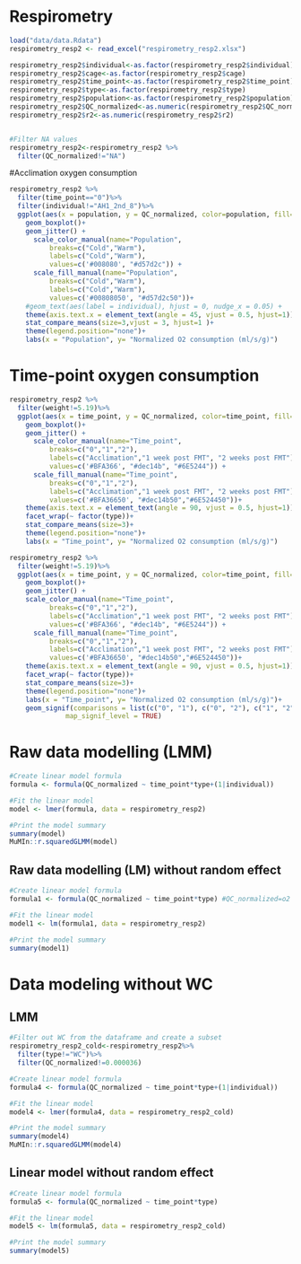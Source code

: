 # Respirometry

```r
load("data/data.Rdata")
respirometry_resp2 <- read_excel("respirometry_resp2.xlsx")
```

```r
respirometry_resp2$individual<-as.factor(respirometry_resp2$individual)
respirometry_resp2$cage<-as.factor(respirometry_resp2$cage)
respirometry_resp2$time_point<-as.factor(respirometry_resp2$time_point)
respirometry_resp2$type<-as.factor(respirometry_resp2$type)
respirometry_resp2$population<-as.factor(respirometry_resp2$population)
respirometry_resp2$QC_normalized<-as.numeric(respirometry_resp2$QC_normalized)
respirometry_resp2$r2<-as.numeric(respirometry_resp2$r2)


#Filter NA values
respirometry_resp2<-respirometry_resp2 %>%
  filter(QC_normalized!="NA")
```

#Acclimation oxygen consumption

```r
respirometry_resp2 %>%
  filter(time_point=="0")%>%
  filter(individual!="AH1_2nd_8")%>%
  ggplot(aes(x = population, y = QC_normalized, color=population, fill=population, alpha=0.2)) +
    geom_boxplot()+
    geom_jitter() +
      scale_color_manual(name="Population",
          breaks=c("Cold","Warm"),
          labels=c("Cold","Warm"),
          values=c('#008080', "#d57d2c")) +
      scale_fill_manual(name="Population",
          breaks=c("Cold","Warm"),
          labels=c("Cold","Warm"),
          values=c('#00808050', "#d57d2c50"))+
    #geom_text(aes(label = individual), hjust = 0, nudge_x = 0.05) +
    theme(axis.text.x = element_text(angle = 45, vjust = 0.5, hjust=1))+
    stat_compare_means(size=3,vjust = 3, hjust=1 )+
    theme(legend.position="none")+
    labs(x = "Population", y= "Normalized O2 consumption (ml/s/g)")
```

# Time-point oxygen consumption

```r
respirometry_resp2 %>%
  filter(weight!=5.19)%>%
  ggplot(aes(x = time_point, y = QC_normalized, color=time_point, fill=time_point, alpha=0.2)) +
    geom_boxplot()+
    geom_jitter() +
      scale_color_manual(name="Time_point",
          breaks=c("0","1","2"),
          labels=c("Acclimation","1 week post FMT", "2 weeks post FMT"),
          values=c('#BFA366', "#dec14b", "#6E5244")) +
      scale_fill_manual(name="Time_point",
          breaks=c("0","1","2"),
          labels=c("Acclimation","1 week post FMT", "2 weeks post FMT"),
          values=c('#BFA36650', "#dec14b50","#6E524450"))+
    theme(axis.text.x = element_text(angle = 90, vjust = 0.5, hjust=1))+
    facet_wrap(~ factor(type))+
    stat_compare_means(size=3)+
    theme(legend.position="none")+
    labs(x = "Time_point", y= "Normalized O2 consumption (ml/s/g)")
```

```r
respirometry_resp2 %>%
  filter(weight!=5.19)%>%
  ggplot(aes(x = time_point, y = QC_normalized, color=time_point, fill=time_point, alpha=0.2)) +
    geom_boxplot()+
    geom_jitter() +
    scale_color_manual(name="Time_point",
          breaks=c("0","1","2"),
          labels=c("Acclimation","1 week post FMT", "2 weeks post FMT"),
          values=c('#BFA366', "#dec14b", "#6E5244")) +
      scale_fill_manual(name="Time_point",
          breaks=c("0","1","2"),
          labels=c("Acclimation","1 week post FMT", "2 weeks post FMT"),
          values=c('#BFA36650', "#dec14b50","#6E524450"))+
    theme(axis.text.x = element_text(angle = 90, vjust = 0.5, hjust=1))+
    facet_wrap(~ factor(type))+
    stat_compare_means(size=3)+
    theme(legend.position="none")+
    labs(x = "Time_point", y= "Normalized O2 consumption (ml/s/g)")+
    geom_signif(comparisons = list(c("0", "1"), c("0", "2"), c("1", "2")),
              map_signif_level = TRUE)
```

# Raw data modelling (LMM)

```r
#Create linear model formula
formula <- formula(QC_normalized ~ time_point*type+(1|individual))

#Fit the linear model
model <- lmer(formula, data = respirometry_resp2)

#Print the model summary
summary(model)
MuMIn::r.squaredGLMM(model)

```


## Raw data modelling (LM) without random effect

```r
#Create linear model formula
formula1 <- formula(QC_normalized ~ time_point*type) #QC_normalized=o2 consumption normalized (ml/s)

#Fit the linear model
model1 <- lm(formula1, data = respirometry_resp2)

#Print the model summary
summary(model1)
```

# Data modeling without WC

## LMM

```r
#Filter out WC from the dataframe and create a subset
respirometry_resp2_cold<-respirometry_resp2%>%
  filter(type!="WC")%>%
  filter(QC_normalized!=0.000036)

#Create linear model formula
formula4 <- formula(QC_normalized ~ time_point*type+(1|individual))

#Fit the linear model
model4 <- lmer(formula4, data = respirometry_resp2_cold)

#Print the model summary
summary(model4)
MuMIn::r.squaredGLMM(model4)

```

## Linear model without random effect

```r
#Create linear model formula
formula5 <- formula(QC_normalized ~ time_point*type)

#Fit the linear model
model5 <- lm(formula5, data = respirometry_resp2_cold)

#Print the model summary
summary(model5)

```
